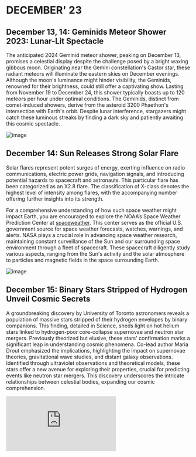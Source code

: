 # DECEMBER' 23

## December 13, 14: Geminids Meteor Shower 2023: Lunar-Lit Spectacle

The anticipated 2024 Geminid meteor shower, peaking on December 13, promises a celestial display despite the challenge posed by a bright waxing gibbous moon. Originating near the Gemini constellation's Castor star, these radiant meteors will illuminate the eastern skies on December evenings. Although the moon's luminance might hinder visibility, the Geminids, renowned for their brightness, could still offer a captivating show. Lasting from November 19 to December 24, this shower typically boasts up to 120 meteors per hour under optimal conditions. The Geminids, distinct from comet-induced showers, derive from the asteroid 3200 Phaethon's intersection with Earth's orbit. Despite lunar interference, stargazers might catch these luminous streaks by finding a dark sky and patiently awaiting this cosmic spectacle.

![image](https://earthsky.org/upl/2023/12/Geminids_Jan-Curtis_Wyoming_14-15Dec2023-e1702730129435.jpg)

## December 14: Sun Releases Strong Solar Flare


Solar flares represent potent surges of energy, exerting influence on radio communications, electric power grids, navigation signals, and introducing potential hazards to spacecraft and astronauts.
This particular flare has been categorized as an X2.8 flare. The classification of X-class denotes the highest level of intensity among flares, with the accompanying number offering further insights into its strength.

For a comprehensive understanding of how such space weather might impact Earth, you are encouraged to explore the NOAA’s Space Weather Prediction Center at [spaceweather](https://spaceweather.gov/). This center serves as the official U.S. government source for space weather forecasts, watches, warnings, and alerts. NASA plays a crucial role in advancing space weather research, maintaining constant surveillance of the Sun and our surrounding space environment through a fleet of spacecraft. These spacecraft diligently study various aspects, ranging from the Sun's activity and the solar atmosphere to particles and magnetic fields in the space surrounding Earth.

![image](https://blogs.nasa.gov/solarcycle25/wp-content/uploads/sites/304/2023/12/Flare_12.14.2023.gif)

## December 15: Binary Stars Stripped of Hydrogen Unveil Cosmic Secrets

A groundbreaking discovery by University of Toronto astronomers reveals a population of massive stars stripped of their hydrogen envelopes by binary companions. This finding, detailed in Science, sheds light on hot helium stars linked to hydrogen-poor core-collapse supernovae and neutron star mergers. Previously theorized but elusive, these stars' confirmation marks a significant leap in understanding cosmic phenomena. Co-lead author Maria Drout emphasized the implications, highlighting the impact on supernovae theories, gravitational wave studies, and distant galaxy observations. Identified through ultraviolet observations and theoretical models, these stars offer a new avenue for exploring their properties, crucial for predicting events like neutron star mergers. This discovery underscores the intricate relationships between celestial bodies, expanding our cosmic comprehension.

![image](https://phys.org/news/2023-12-astronomers-population-binary-stars.html)